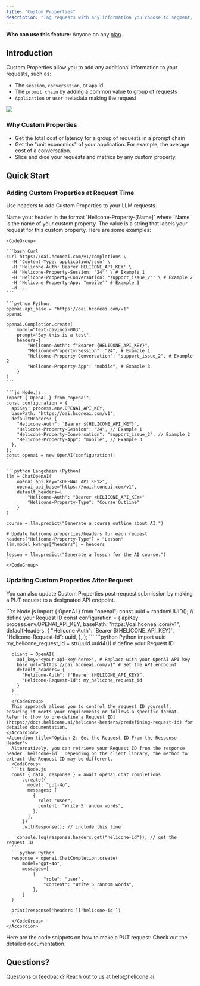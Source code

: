 ```yaml
---
title: "Custom Properties"
description: "Tag requests with any information you choose to segment, analyze, and visualize."
---
```


<Info>**Who can use this feature**: Anyone on any [plan](https://www.helicone.ai/pricing).</Info>


## Introduction

Custom Properties allow you to add any additional information to your requests, such as:

- The `session`, `conversation`, or `app` id
- The `prompt chain` by adding a common value to group of requests
- `Application` or `user` metadata making the request

<Frame caption="Custom Properties appear as headers in the `Request` table. ">
  <img src="/images/example-custom-properties.png" />
</Frame>


### Why Custom Properties

- Get the total cost or latency for a group of requests in a prompt chain
- Get the "unit economics" of your application. For example, the average cost of a conversation.
- Slice and dice your requests and metrics by any custom property.


## Quick Start

### Adding Custom Properties at Request Time

Use headers to add Custom Properties to your LLM requests. 

<Steps>
  <Step title="Define the Header">
    Name your header in the format `Helicone-Property-[Name]` where `Name` is the name of your custom property. 
  </Step>
  <Step title="Define the Value">
    The value is a string that labels your request for this custom property. Here are some examples: 

    <CodeGroup>

    ```bash Curl
    curl https://oai.hconeai.com/v1/completions \
      -H 'Content-Type: application/json' \
      -H 'Helicone-Auth: Bearer HELICONE_API_KEY' \
      -H 'Helicone-Property-Session: "24"' \ # Example 1
      -H 'Helicone-Property-Conversation: "support_issue_2"' \ # Example 2
      -H 'Helicone-Property-App: "mobile"' # Example 3
      -d ...
    ```

    ```python Python
    openai.api_base = "https://oai.hconeai.com/v1"
    openai

    openai.Completion.create(
        model="text-davinci-003",
        prompt="Say this is a test",
        headers={
            "Helicone-Auth": f"Bearer {HELICONE_API_KEY}",
            "Helicone-Property-Session": "24", # Example 1
            "Helicone-Property-Conversation": "support_issue_2", # Example 2
            "Helicone-Property-App": "mobile", # Example 3
        }
    )
    ```

    ```js Node.js
    import { OpenAI } from "openai";
    const configuration = {
      apiKey: process.env.OPENAI_API_KEY,
      basePath: "https://oai.hconeai.com/v1",
      defaultHeaders: {
        "Helicone-Auth": `Bearer ${HELICONE_API_KEY}`,
        "Helicone-Property-Session": "24", // Example 1
        "Helicone-Property-Conversation": "support_issue_2", // Example 2
        "Helicone-Property-App": "mobile", // Example 3
      },
    };
    const openai = new OpenAI(configuration);
    ```

    ```python Langchain (Python)
    llm = ChatOpenAI(
        openai_api_key="<OPENAI_API_KEY>",
        openai_api_base="https://oai.hconeai.com/v1",
        default_headers={
            "Helicone-Auth": "Bearer <HELICONE_API_KEY>"
            "Helicone-Property-Type": "Course Outline"
        }
    )

    course = llm.predict("Generate a course outline about AI.")

    # Update helicone properties/headers for each request
    headers["Helicone-Property-Type"] = "Lesson"
    llm.model_kwargs["headers"] = headers

    lesson = llm.predict("Generate a lesson for the AI course.")
    ```
    </CodeGroup>

  </Step>
</Steps>


### Updating Custom Properties After Request

You can also update Custom Properties post-request submission by making a PUT request to a designated API endpoint. 

<Steps>
  <Step title="Obtain the Request ID">
    <AccordionGroup>
    <Accordion title="Option 1: Pre-define the Request ID">
      <CodeGroup>
      ```ts Node.js 
      import { OpenAI } from "openai";
      const uuid = randomUUID(); // define your Request ID
      const configuration = {
        apiKey: process.env.OPENAI_API_KEY,
        basePath: "https://oai.hconeai.com/v1",
        defaultHeaders: {
          "Helicone-Auth": `Bearer ${HELICONE_API_KEY}`,
          "Helicone-Request-Id": uuid,
        },
      };
      ```
      ```python Python
      import uuid
      my_helicone_request_id = str(uuid.uuid4()) # define your Request ID

      client = OpenAI(
        api_key="<your-api-key-here>", # Replace with your OpenAI API key
        base_url="https://oai.hconeai.com/v1" # Set the API endpoint
        default_headers= {
          "Helicone-Auth": f"Bearer {HELICONE_API_KEY}",
          "Helicone-Request-Id": my_helicone_request_id
        }
      )
      ```
      </CodeGroup>
      This approach allows you to control the request ID yourself, ensuring it meets your requirements or follows a specific format. Refer to [how to pre-define a Request ID](https://docs.helicone.ai/helicone-headers/predefining-request-id) for detailed documentation. 
    </Accordion>
    <Accordion title="Option 2: Get the Request ID From the Response Header">
      Alternatively, you can retrieve your Request ID from the response header `helicone-id`. Depending on the client library, the method to extract the Request ID may be different.
      <CodeGroup>
      ```ts Node.js 
      const { data, response } = await openai.chat.completions
          .create({
            model: "gpt-4o",
            messages: [
              {
                role: "user",
                content: "Write 5 random words",
              },
            ],
          })
          .withResponse(); // include this line

        console.log(response.headers.get("helicone-id")); // get the request ID
      ```
      ```python Python
      response = openai.ChatCompletion.create(
          model="gpt-4o",
          messages=[
              {
                  "role": "user",
                  "content": "Write 5 random words",
              },
          ]
      )

      print(response['headers']['helicone-id'])
      ```
      </CodeGroup>
    </Accordion>
  </AccordionGroup>
  </Step>
  <Step title="Make a PUT Request">
    Here are the code snippets on how to make a PUT request: 
    <Card title="PUT Request API" icon="link" href="https://docs.helicone.ai/rest/request/put-v1request-property">
      Check out the detailed documentation. 
    </Card>

  </Step>
</Steps>



## Questions? 

<Tip>Questions or feedback? Reach out to us at [help@helicone.ai](help@helicone.ai). </Tip>


